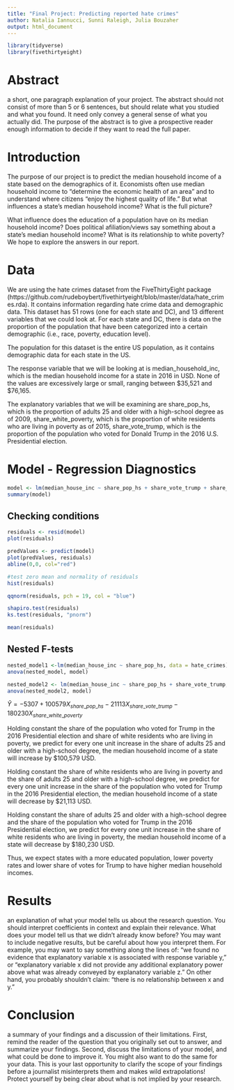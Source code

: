 ```yaml
---
title: "Final Project: Predicting reported hate crimes"
author: Natalia Iannucci, Sunni Raleigh, Julia Bouzaher
output: html_document
---
```


```r
library(tidyverse)
library(fivethirtyeight)
```

# Abstract
a short, one paragraph explanation of your project. The abstract should not consist of more than 5 or 6 sentences, but should relate what you studied and what you found. It need only convey a general sense of what you actually did. The purpose of the abstract is to give a prospective reader enough information to decide if they want to read the full paper.

# Introduction
The purpose of our project is to predict the median household income of a state based on the demographics of it. Economists often use median household income to "determine the economic health of an area" and to understand where citizens "enjoy the highest quality of life." But what influences a state's median household income? What is the full picture?

What influence does the education of a population have on its median household income? Does political afiliation/views say something about a state's median household income? What is its relationship to white poverty? We hope to explore the answers in our report.

# Data
We are using the hate crimes dataset from the FiveThirtyEight package 
(https://github.com/rudeboybert/fivethirtyeight/blob/master/data/hate_crimes.rda). It contains information regarding hate crime data and demographic data. This dataset has 51 rows (one for each state and DC), and 13 different variables that we could look at. For each state and DC, there is data on the proportion of the population that have been categorized into a certain demographic (i.e., race, poverty, education level).

The population for this dataset is the entire US population, as it contains demographic data for each state in the US.

The response variable that we will be looking at is median_household_inc, which is the median household income for a state in 2016 in USD. None of the values are excessively large or small, ranging between $35,521 and \$76,165.

The explanatory variables that we will be examining are share_pop_hs, which is the proportion of adults 25 and older with a high-school degree as of 2009, share_white_poverty, which is the proportion of white residents who are living in poverty as of 2015, share_vote_trump, which is the proportion of the population who voted for Donald Trump in the 2016 U.S. Presidential election.

# Model - Regression Diagnostics
```r
model <- lm(median_house_inc ~ share_pop_hs + share_vote_trump + share_white_poverty, data = hate_crimes)
summary(model)
```

## Checking conditions
``` r
residuals <- resid(model)
plot(residuals)

predValues <- predict(model)
plot(predValues, residuals)
abline(0,0, col="red")

#test zero mean and normality of residuals
hist(residuals)

qqnorm(residuals, pch = 19, col = "blue")

shapiro.test(residuals)
ks.test(residuals, "pnorm")

mean(residuals)

```

## Nested F-tests
```r
nested_model1 <-lm(median_house_inc ~ share_pop_hs, data = hate_crimes)
anova(nested_model, model)

nested_model2 <- lm(median_house_inc ~ share_pop_hs + share_vote_trump, data = hate_crimes)
anova(nested_model2, model)
```

$\hat{Y} = -5307 + 100579X_{share\_pop\_hs} - 21113X_{share\_vote\_trump} - 180230X_{share\_white\_poverty}$

Holding constant the share of the population who voted for Trump in the 2016 Presidential election and share of white residents who are living in poverty, we predict for every one unit increase in the share of adults 25 and older with a high-school degree, the median household income of a state will increase by $100,579 USD.

Holding constant the share of white residents who are living in poverty and the share of adults 25 and older with a high-school degree, we predict for every one unit increase in the share of the population who voted for Trump in the 2016 Presidential election, the median household income of a state will decrease by $21,113 USD.

Holding constant the share of adults 25 and older with a high-school degree and the share of the population who voted for Trump in the 2016 Presidential election, we predict for every one unit increase in the share of white residents who are living in poverty, the median household income of a state will decrease by $180,230 USD.

Thus, we expect states with a more educated population, lower poverty rates and lower share of votes for Trump to have higher median household incomes. 


# Results
an explanation of what your model tells us about the research question. You should interpret coefficients in context and explain their relevance. What does your model tell us that we didn’t already know before? You may want to include negative results, but be careful about how you interpret them. For example, you may want to say something along the lines of: “we found no evidence that explanatory variable x is associated with response variable y,” or “explanatory variable x did not provide any additional explanatory power above what was already conveyed by explanatory variable z.” On other hand, you probably shouldn’t claim: “there is no relationship between x and y.”


# Conclusion 
a summary of your findings and a discussion of their limitations. First, remind the reader of the question that you originally set out to answer, and summarize your findings. Second, discuss the limitations of your model, and what could be done to improve it. You might also want to do the same for your data. This is your last opportunity to clarify the scope of your findings before a journalist misinterprets them and makes wild extrapolations! Protect yourself by being clear about what is not implied by your research.
